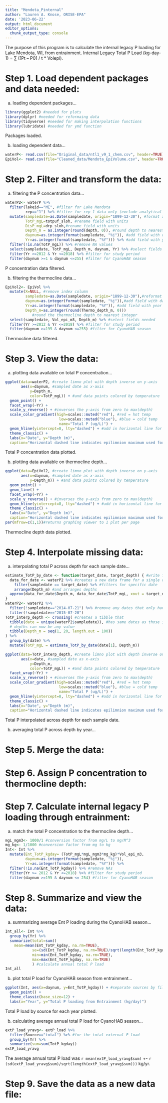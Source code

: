 ```yaml
---
title: "Mendota_Pinternal"
author: "Lauren A. Knose, ORISE-EPA"
date: '2023-06-22'
output: html_document
editor_options: 
  chunk_output_type: console
---
```


The purpose of this program is to calculate the internal legacy P loading for Lake
Mendota, WI, from entrainment. Internal Legacy Total P Load (kg-day-1) = 
∑ ([Pt – P0] / t * Volepi).

# Step 1. Load dependent packages and data needed:

a) loading dependent packages...

```r
library(ggplot2) #needed for plots
library(dplyr) #needed for reformaing data
library(tidyverse) #needed for making interpolation functions
library(lubridate) #needed for ymd function
```

Packages loaded.

b) loading dependent data...

```r
waterP<- read.csv(file="Original_data/ntl1_v9_1_chem.csv", header=TRUE) 
EpiVol<- read.csv(file="Cleaned_data/Mendota_EpiVolume.csv", header=TRUE)
```

# Step 2. Filter and transform the data:

a) filtering the P concentration data...

```r
waterP2<- waterP %>%
  filter(lakeid=="ME", #filter for Lake Mendota
         rep=="1") %>% #filter for rep 1 data only (exclude analytical reps)
  mutate(sampledate=as.Date(sampledate, origin="1899-12-30"), #format as Date
         TotP_mgL=totpuf_sloh, #rename field with units
         DisP_mgL=drp_sloh,#rename field with units 
         Depth_m = as.integer(round(depth, 0)), #round depth to nearest integer
         daynum=as.integer(format(sampledate, "%j")), #add field with day 
         Yr=as.integer(format(sampledate, "%Y"))) %>% #add field with year
  filter(!is.na(TotP_mgL)) %>% #remove NA values
  select(sampledate, TotP_mgL, Depth_m, daynum, Yr) %>% #select fields needed
  filter(Yr >=2012 & Yr <=2018) %>% #filter for study period
  filter(daynum >=1 & daynum <=255) #filter for CyanoHAB season
```

P concentration data filtered. 

b) filtering the thermocline data...

```{r]}
EpiVol2<- EpiVol %>%
  mutate(X=NULL, #remove index column
         sampledate=as.Date(sampledate, origin="1899-12-30"),#reformat date
         daynum=as.integer(format(sampledate, "%j")),#add field with day
         Yr=as.integer(format(sampledate, "%Y")), #add field with year
         Depth_m=as.integer(round(Thermo_depth_m, 0)))  
            #round the thermocline depth to nearest integer
  select(sampledate, Vol_epi_m3, Depth_m) %>% #select fields needed
  filter(Yr >=2012 & Yr <=2018) %>% #filter for study period
  filter(daynum >=195 & daynum <=255) #filter for CyanoHAB season
```

Thermocline data filtered.

# Step 3. View the data:

a) plotting data available on total P concentration...

```r
ggplot(data=waterP2, #create limno plot with depth inverse on y-axis
       aes(x=daynum, #sampled date as x-axis
           y=Depth_m, 
           color=TotP_mgL)) + #and data points colored by temperature
  geom_point() + 
  facet_wrap(~Yr) +
  scale_y_reverse() + #inverses the y-axis from zero to max(depth)
  scale_color_gradient(high=scales::muted("red"), #red = hot temp
                        low=scales::muted("blue"), #blue = cold temp
                        name="Total P (ug/L)") + 
  geom_hline(yintercept=8, lty="dashed") + #add in horizontal line for epilimnion
  theme_classic() +
  labs(x="Date", y="Depth (m)", 
  caption="Horizontal dashed line indicates epilimnion maximum used for sampling at 8 m.") 
```

Total P concentration data plotted.

b) plotting data available on thermocline depth...

```r
ggplot(data=EpiVol2, #create limno plot with depth inverse on y-axis
       aes(x=daynum, #sampled date as x-axis
           y=Depth_m)) + #and data points colored by temperature
  geom_point() + 
  geom_line() +
  facet_wrap(~Yr) +
  scale_y_reverse() + #inverses the y-axis from zero to max(depth)
  geom_hline(yintercept=8, lty="dashed") + #add in horizontal line for epilimnion
  theme_classic() +
  labs(x="Date", y="Depth (m)", 
  caption="Horizontal dashed line indicates epilimnion maximum used for sampling at 8 m.") 
par(mfrow=c(1,1))#returns graphing viewer to 1 plot per page
```

Thermocline depth data plotted. 

# Step 4. Interpolate missing data:

a) interpolating total P across depth for each sample date...

```r
estimate_TotP_by_date <- function(target_date, target_depth) { #write function that
  data_for_date <- waterP2 %>% #creates a new data frame for a single date
    filter(sampledate == target_date) %>% #filters for specific date
    arrange(Depth_m) #and arranges depths
  approx(data_for_date$Depth_m, data_for_date$TotP_mgL, xout = target_depth)$y #linear interpolate between depths
}
waterP2<- waterP2 %>%
  filter(!sampledate=="2014-07-21") %>% #remove any dates that only have one value
  filter(!sampledate=="2015-07-20")
TotP_interp_depth <- crossing( #creates a tibble that 
  tibble(date = unique(waterP2$sampledate)), #has same dates as those in frame
  # depths can now be any value
  tibble(Depth_m = seq(1, 20, length.out = 100))
) %>%
  group_by(date) %>%
  mutate(TotP_mgL = estimate_TotP_by_date(date[1], Depth_m))

ggplot(data=TotP_interp_depth, #create limno plot with depth inverse on y-axis
       aes(x=date, #sampled date as x-axis
           y=Depth_m, 
           color=TotP_mgL)) + #and data points colored by temperature
  facet_wrap(~Yr) +
  scale_y_reverse() + #inverses the y-axis from zero to max(depth)
  scale_color_gradient(high=scales::muted("red"), #red = hot temp
                        low=scales::muted("blue"), #blue = cold temp
                        name="Total P (ug/L)") + 
  geom_hline(yintercept=8, lty="dashed") + #add in horizontal line for epilimnion
  theme_classic() +
  labs(x="Date", y="Depth (m)", 
  caption="Horizontal dashed line indicates epilimnion maximum used for sampling at 8 m.") 
```

Total P interpolated across depth for each sample date.

b) averaging total P across depth by year...




# Step 5. Merge the data:

# Step 6. Assign P concentration to thermocline depth:

# Step 7. Calculate internal legacy P loading through entrainment:

a) match the total P concentration to the thermocline depth...

```r
mgL_mgm3<- 1000/1 #conversion factor from mg/L to mg/M^3
mg_kg<- 1/1000 #conversion factor from mg to kg
Int<- Int %>%
  mutate(Ent_TotP_kgday= (TotP_mgL*mgL_mgm3*mg_kg)*Vol_epi_m3,
         daynum=as.integer(format(sampledate, "%j")),
         Yr=as.integer(format(sampledate, "%Y"))) %>%
  filter(!is.na(Ent_TotP_kgday)) %>% #remove NAs
  filter(Yr >= 2012 & Yr <=2018) %>% #filter for study period
  filter(daynum >=195 & daynum <= 254) #filter for CyanoHAB season
```

# Step 8. Summarize and view the data:

a) summarizing average Ent P loading during the CyanoHAB season...
```r
Int_all<- Int %>%
  group_by(Yr) %>%
  summarize(total=sum()
    mean=mean(Ent_TotP_kgday, na.rm=TRUE),
            se=(sd(Ent_TotP_kgday, na.rm=TRUE)/sqrt(length(Ent_TotP_kgday))),
            min=min(Ent_TotP_kgday, na.rm=TRUE),
            max=max(Ent_TotP_kgday, na.rm=TRUE)
            ) #calculate annual total P load
Int_all
```

b) plot total P load for CyanoHAB season from entrainment...
```r
ggplot(Int, aes(x=daynum, y=Ent_TotP_kgday)) + #separate sources by fill colo
  geom_point() +
  theme_classic(base_size=12) +
  labs(x="Year", y="Total P loading from Entrainment (kg/day)") 
```

Total P load by source for each year plotted.


b) calculating average annual total P load for CyanoHAB season...

```r
extP_load_yravg<- extP_load %>%
  filter(Source=="total") %>% #for the total external P load
  group_by(Yr) %>%
  summarize(sum=sum(TotP_kgday))
extP_load_yravg
```

The average annual total P load was `r mean(extP_load_yravg$sum)` +- 
`r (sd(extP_load_yravg$sum)/sqrt(length(extP_load_yravg$sum)))` kg/yr. 

# Step 9. Save the data as a new data file: